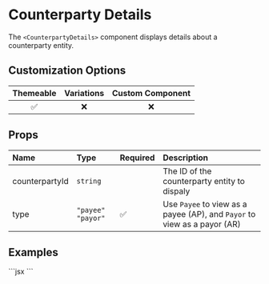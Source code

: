 
# Counterparty Details

The `<CounterpartyDetails>` component displays details about a counterparty entity.

## Customization Options

| Themeable | Variations | Custom Component |
| :-------: | :--------: | :--------------: |
|    ✅     |     ❌     |        ❌        |

## Props

| Name                | Type                | Required | Description                                                              |
| :-------------------| :-------------------| :--------| :------------------------------------------------------------------------|
| counterpartyId      | `string`            |          | The ID of the counterparty entity to dispaly                             |
| type                | `"payee"` `"payor"` | ✅       | Use `Payee` to view as a payee (AP), and `Payor` to view as a payor (AR) |


## Examples

<ComponentContainer>
  <CounterpartyDetails counterpartyId={vendorEntities[0]} type="payee" />
  ```jsx
<CounterpartyDetails counterpartyId={"ent_XXXX-XXXX-XXX"} type="payee" />
  ```
</ComponentContainer>
